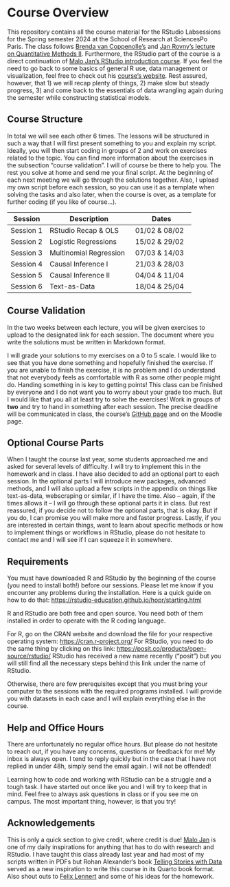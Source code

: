 # Course Overview {.unnumbered}

This repository contains all the course material for the RStudio Labsessions for the Spring semester 2024 at the School of Research at SciencesPo Paris. The class follows [Brenda van Coppenolle's](https://www.sciencespo.fr/centre-etudes-europeennes/fr/chercheur/brenda-van-coppenolle.html) and [Jan Rovny's lecture on Quantitative Methods II](https://www.rovny.org/methods-2-ed). Furthermore, the RStudio part of the course is a direct continuation of [Malo Jan's RStudio introduction course](https://github.com/malojan/intro_r?tab=readme-ov-file). If you feel the need to go back to some basics of general R use, data management or visualization, feel free to check out his [course's website](https://malo-jn.quarto.pub/introduction-to-r/). Rest assured, however, that 1) we will recap plenty of things, 2) make slow but steady progress, 3) and come back to the essentials of data wrangling again during the semester while constructing statistical models.

## Course Structure

In total we will see each other 6 times. The lessons will be structured in such a way that I will first present something to you and explain my script. Ideally, you will then start coding in groups of 2 and work on exercises related to the topic. You can find more information about the exercises in the subsection "course validation". I will of course be there to help you. The rest you solve at home and send me your final script. At the beginning of each next meeting we will go through the solutions together. Also, I upload my own script before each session, so you can use it as a template when solving the tasks and also later, when the course is over, as a template for further coding (if you like of course...).

| Session   | Description            | Dates |
|-----------|------------------------|-----------------|
| Session 1 | RStudio Recap & OLS    |   01/02 & 08/02              |
| Session 2 | Logistic Regressions   |   15/02 & 29/02              |
| Session 3 | Multinomial Regression |   07/03 & 14/03              |
| Session 4 | Causal Inference I      |   21/03 & 28/03              |
| Session 5 | Causal Inference II            |   04/04 & 11/04              |
| Session 6 | Text-as-Data           |   18/04 & 25/04              |

## Course Validation

In the two weeks between each lecture, you will be given exercises to upload to the designated link for each session. The document where you write the solutions must be written in Markdown format.

I will grade your solutions to my exercises on a 0 to 5 scale. I would like to see that you have done something and hopefully finished the exercise. If you are unable to finish the exercise, it is no problem and I do understand that not everybody feels as comfortable with R as some other people might do. Handing something in is key to getting points! This class can be finished by everyone and I do not want you to worry about your grade too much. But I would like that you all at least try to solve the exercises! Work in groups of **two** and try to hand in something after each session. The precise deadline will be communicated in class, the course's [GitHub page](https://github.com/luissattelmayer/quantitative-methods-2024) and on the Moodle page.

## Optional Course Parts
When I taught the course last year, some students approached me and asked for several levels of difficulty. I will try to implement this in the homework and in class. I have also decided to add an optional part to each session. In the optional parts I will introduce new packages, advanced methods, and I will also upload a few scripts in the appendix on things like text-as-data, webscraping or similar, if I have the time. Also -- again, if the times allows it -- I will go through these optional parts it in class. But rest reassured, if you decide not to follow the optional parts, that is okay. But if you do, I can promise you will make more and faster progress. Lastly, if you are interested in certain things, want to learn about specific methods or how to implement things or workflows in RStudio, please do not hesitate to contact me and I will see if I can squeeze it in somewhere.


## Requirements

You must have downloaded R and RStudio by the beginning of the course (you need to install both!) before our sessions. Please let me know if you encounter any problems during the installation. Here is a quick guide on how to do that: <https://rstudio-education.github.io/hopr/starting.html>

R and RStudio are both free and open source. You need both of them installed in order to operate with the R coding language.

For R, go on the CRAN website and download the file for your respective operating system: <https://cran.r-project.org/> For RStudio, you need to do the same thing by clicking on this link: <https://posit.co/products/open-source/rstudio/> RStudio has received a new name recently ("posit") but you will still find all the necessary steps behind this link under the name of RStudio.

Otherwise, there are few prerequisites except that you must bring your computer to the sessions with the required programs installed. I will provide you with datasets in each case and I will explain everything else in the course.

## Help and Office Hours

There are unfortunately no regular office hours. But please do not hesitate to reach out, if you have any concerns, questions or feedback for me! My inbox is always open. I tend to reply quickly but in the case that I have not replied in under 48h, simply send the email again. I will not be offended!

Learning how to code and working with RStudio can be a struggle and a tough task. I have started out once like you and I will try to keep that in mind. Feel free to always ask questions in class or if you see me on campus. The most important thing, however, is that you try!

## Acknowledgements 
This is only a quick section to give credit, where credit is due! [Malo Jan](https://www.sciencespo.fr/centre-etudes-europeennes/fr/chercheur/malo-jan.html) is one of my daily inspirations for anything that has to do with research and RStudio. I have taught this class already last year and had most of my scripts written in PDFs but Rohan Alexander's book [Telling Stories with Data](https://tellingstorieswithdata.com/) served as a new inspiration to write this course in its Quarto book format. Also shout outs to [Felix Lennert](https://felix-lennert.netlify.app/) and some of his ideas for the homework. 


